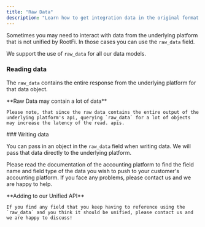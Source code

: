 ```yaml
---
title: "Raw Data"
description: "Learn how to get integration data in the original format RootFi received it in."
---
```


Sometimes you may need to interact with data from the underlying platform that is not unified by RootFi. In those cases you can use the `raw_data` field.

We support the use of `raw_data` for all our data models. 

### Reading data

The `raw_data` contains the entire response from the underlying platform for that data object.

<Warning>
    **Raw Data may contain a lot of data**

    Please note, that since the raw data contains the entire output of the underlying platform's api, querying `raw_data` for a lot of objects may increase the latency of the read. apis.
</Warning>
### Writing data

You can pass in an object in the `raw_data` field when writing data. We will pass that data directly to the underlying platform. 

Please read the documentation of the accounting platform to find the field name and field type of the data you wish to push to your customer's accounting platform. If you face any problems, please contact us and we are happy to help. 

<Check>
    **Adding to our Unified API**

    If you find any field that you keep having to reference using the `raw_data` and you think it should be unified, please contact us and we are happy to discuss!
</Check>
